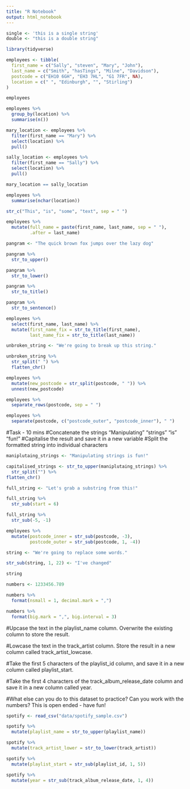 ```yaml
---
title: "R Notebook"
output: html_notebook
---
```

```r
single <- 'this is a single string'
double <- "this is a double string"
```

```r
library(tidyverse)
```

```r
employees <- tibble(
  first_name = c("Sally", "steven", "Mary", "John"),
  last_name = c("Smith", "hasTings", "Milne", "Davidson"),
  postcode = c("EH10 6GH", "EH3 7HL", "G1 7FR", NA), 
  location = c(" ", "Edinburgh", "", "Stirling")
)

employees
```
```r
employees %>% 
  group_by(location) %>% 
  summarise(n())
```

```r
mary_location <- employees %>% 
  filter(first_name == "Mary") %>% 
  select(location) %>% 
  pull()

sally_location <- employees %>% 
  filter(first_name == "Sally") %>% 
  select(location) %>% 
  pull()
``` 

```r
mary_location == sally_location
```

```r
employees %>% 
  summarise(nchar(location))
```
```r
str_c("This", "is", "some", "text", sep = " ")
```

```r
employees %>% 
  mutate(full_name = paste(first_name, last_name, sep = " "),
         .after = last_name)
```
```r
pangram <- "The quick brown fox jumps over the lazy dog"
```

```r
pangram %>% 
  str_to_upper()
```

```r
pangram %>% 
  str_to_lower()
```

```r
pangram %>% 
  str_to_title()
```
```r
pangram %>% 
  str_to_sentence()
```

```r
employees %>% 
  select(first_name, last_name) %>% 
  mutate(first_name_fix = str_to_title(first_name),
         last_name_fix = str_to_title(last_name))
```
```r
unbroken_string <- "We're going to break up this string."
```

```r
unbroken_string %>% 
  str_split(" ") %>% 
  flatten_chr()
```

```r
employees %>% 
  mutate(new_postcode = str_split(postcode, " ")) %>% 
  unnest(new_postcode)
```
```r
employees %>% 
  separate_rows(postcode, sep = " ")
```
```r
employees %>% 
  separate(postcode, c("postcode_outer", "postcode_inner"), " ")
```

#Task - 10 mins
#Concatenate the strings "Manipulating" "strings" "is" "fun!"
#Capitalise the result and save it in a new variable
#Split the formatted string into individual characters

```r
maniplutaing_strings <- "Manipulating strings is fun!"
```

```r
capitalised_strings <- str_to_upper(maniplutaing_strings) %>% 
  str_split("") %>% 
flatten_chr()
```


```r
full_string <- "Let's grab a substring from this!"
```

```r
full_string %>% 
  str_sub(start = 6)
```

```r
full_string %>% 
  str_sub(-5, -1)
```
```r
employees %>% 
  mutate(postcode_inner = str_sub(postcode, -3), 
         postcode_outer = str_sub(postcode, 1, -4))
```
```r
string <- "We're going to replace some words."
```
```r
str_sub(string, 1, 22) <- "I've changed"
```

```r
string
```

```r
numbers <- 1233456.789
```

```r
numbers %>% 
  format(nsmall = 1, decimal.mark = ",")
```

```r
numbers %>% 
  format(big.mark = ",", big.interval = 3)
```
#Upcase the text in the playlist_name column. Overwrite the existing column to store the result.

#Lowcase the text in the track_artist column. Store the result in a new column called track_artist_lowcase.

#Take the first 5 characters of the playlist_id column, and save it in a new column called playlist_start.

#Take the first 4 characters of the track_album_release_date column and save it in a new column called year.


#What else can you do to this dataset to practice? Can you work with the numbers? This is open ended - have fun!


```r
spotify <- read_csv("data/spotify_sample.csv")
```
```r
spotify %>% 
  mutate(playlist_name = str_to_upper(playlist_name))
```
```r
spotify %>% 
  mutate(track_artist_lower = str_to_lower(track_artist))
```
```r
spotify %>% 
  mutate(playlist_start = str_sub(playlist_id, 1, 5))
```
```r
spotify %>% 
  mutate(year = str_sub(track_album_release_date, 1, 4))
```
